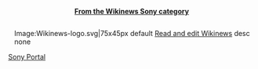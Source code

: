 <center>'''[[:wikinews:Category:Sony|From the Wikinews Sony category]]'''</center><div style="float:right;margin-left:0.9em">
<imagemap> 
Image:Wikinews-logo.svg|75x45px 
default [[n:Main_Page|Read and edit Wikinews]]  
desc none </imagemap> </div>
{{Portal:Sony/Sony news/Wikinews}}

<noinclude> 
[[Category:索尼主题|Sony Portal]]
</noinclude>